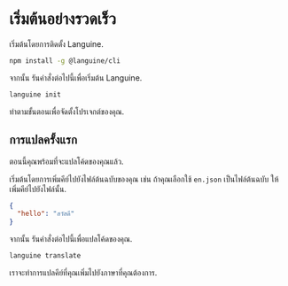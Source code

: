 # เริ่มต้นอย่างรวดเร็ว

เริ่มต้นโดยการติดตั้ง Languine.

```bash
npm install -g @languine/cli
```

จากนั้น รันคำสั่งต่อไปนี้เพื่อเริ่มต้น Languine.

```bash
languine init
```

ทำตามขั้นตอนเพื่อจัดตั้งโปรเจกต์ของคุณ.

## การแปลครั้งแรก

ตอนนี้คุณพร้อมที่จะแปลโค้ดของคุณแล้ว.

เริ่มต้นโดยการเพิ่มคีย์ไปยังไฟล์ต้นฉบับของคุณ เช่น ถ้าคุณเลือกใช้ `en.json` เป็นไฟล์ต้นฉบับ ให้เพิ่มคีย์ไปยังไฟล์นั้น.

```json
{
  "hello": "สวัสดี"
}
```

จากนั้น รันคำสั่งต่อไปนี้เพื่อแปลโค้ดของคุณ.

```bash
languine translate
```

เราจะทำการแปลคีย์ที่คุณเพิ่มไปยังภาษาที่คุณต้องการ.
